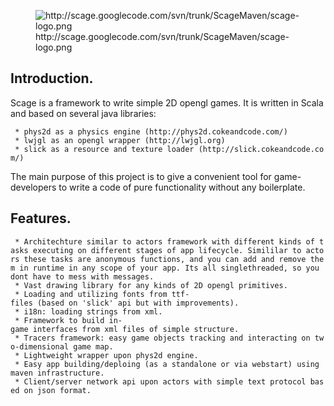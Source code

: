 [[File:http://scage.googlecode.com/svn/trunk/ScageMaven/scage-logo.png]]

==Introduction.==
Scage is a framework to write simple 2D opengl games. It is written in Scala and based on several java libraries:
  * phys2d as a physics engine (http://phys2d.cokeandcode.com/)
  * lwjgl as an opengl wrapper (http://lwjgl.org)
  * slick as a resource and texture loader (http://slick.cokeandcode.com/)

The main purpose of this project is to give a convenient tool for game-developers to write a code of pure functionality without any boilerplate.

==Features.==
  * Architechture similar to actors framework with different kinds of tasks executing on different stages of app lifecycle. Simililar to actors these tasks are anonymous functions, and you can add and remove them in runtime in any scope of your app. Its all singlethreaded, so you dont have to mess with messages.
  * Vast drawing library for any kinds of 2D opengl primitives.
  * Loading and utilizing fonts from ttf-files (based on 'slick' api but with improvements).
  * i18n: loading strings from xml.
  * Framework to build in-game interfaces from xml files of simple structure.
  * Tracers framework: easy game objects tracking and interacting on two-dimensional game map.
  * Lightweight wrapper upon phys2d engine.
  * Easy app building/deploing (as a standalone or via webstart) using maven infrastructure.
  * Client/server network api upon actors with simple text protocol based on json format.

